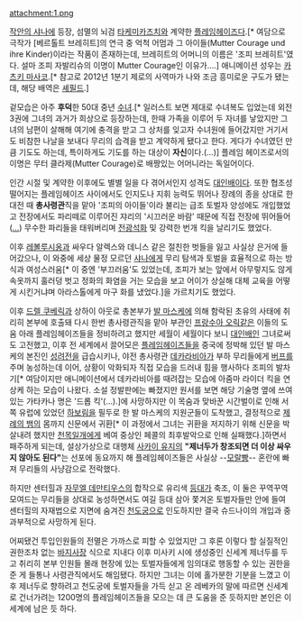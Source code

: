 attachment:1.png

[[작안의 샤나]]에 등장, 섬멸의 뇌검 [[타케미카즈치]]와 계약한 [[플레임헤이즈]]다.[* 여담으로 극작가 [베르톨트 브레히트]의 연극 중 억척 어멈과 그 아이들(Mutter Courage und ihre Kinder)이라는 작품이 존재하는데, 브레히트의 어머니의 이름은 '조피 브레히트'였다. 설마 조피 자발리슈의 이명이 Mutter Courage인 이유가….] 애니메이션 성우는 [[카츠키 마사코]].[* 참고로 2012년 1분기 제로의 사역마가 나와 조금 흥미로운 구도가 됐는데, 해당 배역은 [[셰필드]].]

겉모습은 아주 '''후덕'''한 50대 중년 [[수녀]].[* 일러스트 보면 제대로 수녀복도 입었는데 외전 3권에 그녀의 과거가 희상으로 등장하는데, 한때 가족을 이루어 두 자녀를 낳았지만 그녀의 남편이 살해해 여기에 충격을 받고 그 상처를 잊고자 수녀원에 들어갔지만 거기서도 비참한 나날을 보내다 무리의 습격을 받고 계약하게 됐다고 한다. 게다가 수녀였던 만큼 기도도 하는데, 특이하게도 기도를 하는 대상이 '''자신'''이다.(…)] 플레임 헤이즈로서의 이명은 무터 클라제(Mutter Courage)로 배짱있는 어머니라는 독일어이다.

인간 시절 및 계약한 이후에도 별별 일을 다 겪어서인지 성격도 [[대인배]]이다. 또한 협조성 떨어지는 플레임헤이즈 사이에서도 인지도나 지휘 능력도 뛰어나 장례의 종을 상대로 한 대전 때 '''총사령관'''직을 맡아 '조피의 아이들'이라 불리는 급조 토벌자 양성에도 개입했었고 전장에서도 파리떼로 이루어진 쟈리의 '시끄러운 바람' 때문에 직접 전장에 뛰어들어([[...]]) 무수한 파리들을 태워버리며 [[전광석화]] 및 강력한 번개 킥을 날리기도 했었다.

이후 [[레볼루시옹]]과 싸우다 알렉스와 데니스 같은 절친한 벗들을 잃고 사실상 은거에 들어갔으나, 이 와중에 세상 물정 모르던 [[샤나]]에게 무리 탐색과 토벌을 효율적으로 하는 방식과 여성스러움[* 이 중엔 '부끄러움'도 있었는데, 조피가 보는 앞에서 아무렇지도 않게 속옷까지 훌러덩 벗고 정화의 화염을 거는 모습을 보고 어이가 상실해 대체 교육을 어떻게 시킨거냐며 아라스톨에게 마구 화를 냈었다.]을 가르치기도 했었다.

이후 [[드렐 쿠베릭]]과 상하이 아웃로 총본부가 [[발 마스케]]에 의해 함락된 초유의 사태에 취리히 본부에 호출돼 다시 한번 총사령관직을 맡아 부관인 [[프랑수아 오릭]]같은 이들의 도움 아래 플레임헤이즈들을 정비하려고 했지만 세월이 세월이다 보니 [[대인배]]인 그녀로써도 고전했고, 이후 전 세계에서 끌어모은 [[플레임헤이즈]]들을 중국에 정박해 있던 발 마스케의 본진인 [[성려전]]을 급습시키나, 야전 총사령관 [[데카라비아]]가 부하 무리들에게 [[버프]]를 주며 농성하는데 이어, 상황이 악화되자 직접 모습을 드러내 힘을 행사하다 조피의 발차기[* 여담이지만 애니메이션에서 데카라비아를 때려잡는 모습에 아줌마 라이더 킥을 연상케 하는 모습이 나왔다. 소설 정발판에는 빠졌지만 원서를 보면 해당 기술명 옆에 쓰여있는 가타카나 명은 '드롭 킥'(…).]에 사망하지만 이 목숨과 맞바꾼 시간벌이로 인해 서쪽 유럽에 있었던 [[하보림]]을 필두로 한 발 마스케의 지원군들이 도착했고, 결정적으로 [[제례의 뱀]]의 몸까지 신문에서 귀환[* 이 과정에서 그녀는 귀환을 저지하기 위해 신문을 박살내려 했지만 [[천목일개]]에게 베여 중상인 페콜의 최후발악으로 인해 실패했다.]하면서 패주하게 되는데, 설상가상으로 대행체 [[사카이 유지]]의 '''"제너두가 창조되면 더 이상 싸우지 않아도 된다"'''는 선포에 동요까지 해 플레임헤이즈들은 사실상 --[[모랄빵]]-- 혼란에 빠져 무리들의 사냥감으로 전락했다.

하지만 센터힐과 [[자무엘 데만티우스]]의 합작으로 유리색 [[등대]]가 축조, 이 둘은 꾸역꾸역 모여드는 무리들을 상대로 농성하면서도 여길 등대 삼아 쫓겨온 토벌자들만 안에 들여 센터힐의 자재법으로 지면에 숨겨진 [[천도궁]]으로 인도하지만 결국 슈드나이의 개입과 중과부적으로 사망하게 된다.

어찌됐건 투입인원들의 전멸은 가까스로 피할 수 있었지만 그 후론 이렇다 할 실질적인 권한조차 없는 [[바지사장]] 식으로 지내다 이후 미사키 시에 생성중인 신세계 제너두를 두고 취리히 본부 인원들 몰래 현장에 있는 토벌자들에게 임의대로 행동할 수 있는 권한을 준 게 들통나 사령관직에서도 해임됐다. 하지만 그녀는 이에 홀가분한 기분을 느꼈고 이후 제너두로 향하려고 천도궁에 토벌자들을 가득 싣고 온 레베카의 말에 따르면 신세계로 건너가려는 1200명의 플레임헤이즈들을 모으는 데 큰 도움을 준 듯하지만 본인은 이 세계에 남은 듯 하다.
